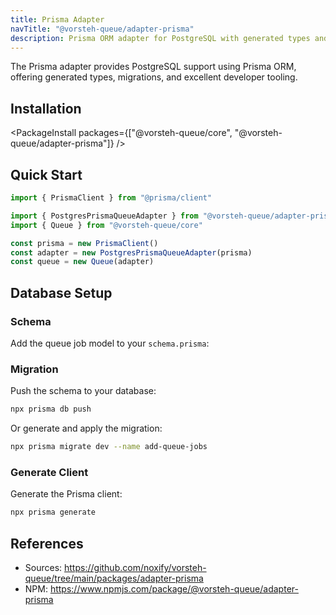 ```yaml
---
title: Prisma Adapter
navTitle: "@vorsteh-queue/adapter-prisma"
description: Prisma ORM adapter for PostgreSQL with generated types and excellent developer tooling.
---
```


The Prisma adapter provides PostgreSQL support using Prisma ORM, offering generated types, migrations, and excellent developer tooling.

## Installation

<PackageInstall packages={["@vorsteh-queue/core", "@vorsteh-queue/adapter-prisma"]} />

## Quick Start

```typescript
import { PrismaClient } from "@prisma/client"

import { PostgresPrismaQueueAdapter } from "@vorsteh-queue/adapter-prisma"
import { Queue } from "@vorsteh-queue/core"

const prisma = new PrismaClient()
const adapter = new PostgresPrismaQueueAdapter(prisma)
const queue = new Queue(adapter)
```

## Database Setup

### Schema

Add the queue job model to your `schema.prisma`:

<RemoteCodeBlock
  source="./packages/adapter-prisma/prisma/schema.prisma"
  language="prisma"
  showToolbar={true}
  path="prisma/schema.prisma"
  focusedLines="17-43"
/>

### Migration

Push the schema to your database:

```bash
npx prisma db push
```

Or generate and apply the migration:

```bash
npx prisma migrate dev --name add-queue-jobs
```

### Generate Client

Generate the Prisma client:

```bash
npx prisma generate
```

## References

- Sources: https://github.com/noxify/vorsteh-queue/tree/main/packages/adapter-prisma
- NPM: https://www.npmjs.com/package/@vorsteh-queue/adapter-prisma
